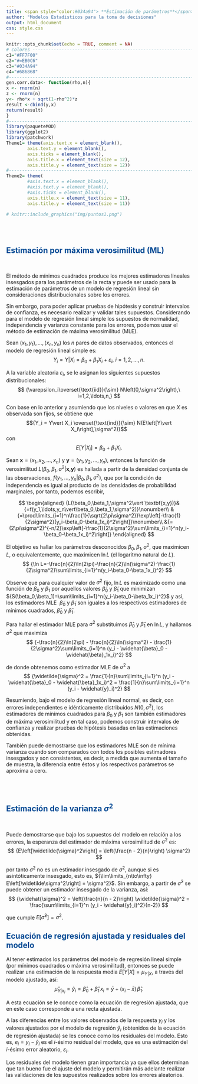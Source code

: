 ```yaml
---
title: <span style="color:#034a94"> **Estimación de parámetros**</span>
author: "Modelos Estadisticos para la toma de decisiones"
output: html_document
css: style.css
---
```


```r
knitr::opts_chunk$set(echo = TRUE, comment = NA)
# colores ----------------------------------------------------------------
c1="#FF7F00"
c2="#=EB0C6"
c3="#034A94"
c4="#686868"
#-------------------------------------------------------------------------
gen.corr.data<- function(rho,n){
x <- rnorm(n)
z <- rnorm(n)
y<- rho*x + sqrt(1-rho^2)*z
result <-cbind(y,x)
return(result)
}
#-------------------------------------------------------------------------
library(paqueteMOD)
library(ggplot2)
library(patchwork)
Theme1= theme(axis.text.x = element_blank(),
        axis.text.y = element_blank(),
        axis.ticks = element_blank(),
        axis.title.x = element_text(size = 12),
        axis.title.y = element_text(size = 12))
#------------------------------------------------------------------------
Theme2= theme(
        #axis.text.x = element_blank(),
        #axis.text.y = element_blank(),
        #axis.ticks = element_blank(),
        axis.title.x = element_text(size = 11),
        axis.title.y = element_text(size = 11))

```

```r
# knitr::include_graphics("img/puntos1.png")
```


</br></br>

## <span style="color:#034a94">**Estimación por máxima verosimilitud (ML)**</br>

</br>

El método de mínimos cuadrados produce los mejores estimadores lineales insesgados para los parámetros de la recta y puede ser usado para la estimación de parámetros de un modelo de regresión lineal sin consideraciones distribucionales sobre los errores.

Sin embargo, para poder aplicar pruebas de hipótesis y construir intervalos de confianza, es necesario realizar y validar tales supuestos. Considerando para el modelo de regresión lineal simple los supuestos de normalidad, independencia y varianza constante para los errores, podemos usar el método de estimación de máxima verosimilitud (MLE).

Sean ${\left(x_1,y_1\right),\ldots,\left(x_n,y_n\right)}$ los ${n}$ pares de datos observados, entonces el modelo de regresión lineal simple es:
$$
{Y_i = Y\vert X_i=\beta_0+\beta_1X_i+\varepsilon_i,\ i=1,2,\ldots,n.}
$$


A la variable aleatoria ${\varepsilon_i}$, se le asignan los siguientes supuestos distribucionales:
$$
{\varepsilon_i\overset{\text{iid}}{\sim} N\left(0,\sigma^2\right),\ i=1,2,\ldots,n,}
$$
  
Con base en lo anterior y asumiendo que los niveles o valores en que ${X}$ es observada son fijos, se obtiene que $${Y_i = Y\vert X_i \overset{\text{ind}}{\sim} N(E\left[Y\vert X_i\right],\sigma^2)}$$
con
$${E\left[Y\vert X_i\right]=\beta_0+\beta_1X_i}.$$

Sean ${\textbf{x}=(x_1,x_2,\ldots,x_n)}$ y ${\textbf{y}=(y_1,y_2,\ldots,y_n)}$, entonces la función de verosimilitud ${L\left.(\beta _0,\beta_1,\sigma^2 \right|\textbf{x,y})}$ es hallada a partir de la densidad conjunta de las observaciones, ${f\left.(y_1,\dots,y_n\right|\beta_0,\beta_1,\sigma^2)}$, que por la condición de independencia es igual al producto de las densidades de probabilidad marginales, por tanto, podemos escribir,


$$
\begin{aligned}
{L(\beta_0,\beta_1,\sigma^2\vert \textbf{x,y})}&{=f(y_1,\ldots,y_n\vert\beta_0,\beta_1,\sigma^2)}\nonumber\\
&{=\prod\limits_{i=1}^n\frac{1}{\sqrt{2\pi\sigma^2}}\exp\left[-\frac{1}{2\sigma^2}(y_i-\beta_0-\beta_1x_i)^2\right]}\nonumber\\
&{=(2\pi\sigma^2)^{-n/2}\exp\left[-\frac{1}{2\sigma^2}\sum\limits_{i=1}^n(y_i-\beta_0-\beta_1x_i)^2\right]}
\end{aligned}
$$


El objetivo es hallar los parámetros desconocidos ${\beta_0,\beta_1,\sigma^2}$, que maximicen ${L}$, o equivalentemente, que maximicen ${\ln L}$ (el logaritmo natural de ${L}$). 
$$
{\ln L=-\frac{n}{2}\ln(2\pi)-\frac{n}{2}\ln(\sigma^2)-\frac{1}{2\sigma^2}\sum\limits_{i=1}^n(y_i-\beta_0-\beta_1x_i)^2}
$$

 
Observe que para cualquier valor de ${\sigma^2}$ fijo, ${\ln L}$ es maximizado como una función de ${\beta_0}$ y ${\beta_1}$ por aquellos valores ${\widetilde{\beta}_0}$ y ${\widetilde{\beta}_1}$ que minimizan ${S(\beta_0,\beta_1)=\sum\limits_{i=1}^n(y_i-\beta_0-\beta_1x_i)^2}$ y así, los estimadores MLE $\ {\widetilde{\beta}_0}$ y ${\widetilde{\beta}_1}$ son iguales a los respectivos estimadores de mínimos cuadrados, ${\widehat{\beta}_0}$ y ${\widehat{\beta}_1}$.



Para hallar el estimador MLE para ${\sigma^2}$ substituimos ${\widehat{\beta}_0}$ y ${\widehat{\beta}_1}$ en ${\ln L}$, y hallamos ${\sigma^2}$ que maximiza
$$
{-\frac{n}{2}\ln(2\pi) - \frac{n}{2}\ln(\sigma^2) - \frac{1}{2\sigma^2}\sum\limits_{i=1}^n (y_i - \widehat{\beta}_0 - \widehat{\beta}_1x_i)^2}
$$


de donde obtenemos como estimador MLE de ${\sigma^2}$ a
$$
{\widetilde{\sigma}^2 = \frac{1}{n}\sum\limits_{i=1}^n (y_i - \widehat{\beta}_0 - \widehat{\beta}_1x_i)^2 = \frac{1}{n}\sum\limits_{i=1}^n (y_i - \widehat{y}_i)^2}
$$


Resumiendo, bajo el modelo de regresión lineal normal, es decir, con errores independientes e idénticamente distribuidos ${N\left(0, \sigma^2\right)}$, los estimadores de mínimos cuadrados para ${\beta_0}$ y ${\beta_1}$ son también estimadores de máxima verosimilitud y en tal caso, podemos construir intervalos de confianza y realizar pruebas de hipótesis basadas en las estimaciones obtenidas.

También puede demostrarse que los estimadores MLE son de mínima varianza cuando son comparados con todos los posibles estimadores insesgados y son consistentes, es decir, a medida que aumenta el tamaño de muestra, la diferencia entre éstos y los respectivos parámetros se aproxima a cero.


</br></br>

## <span style="color:#034a94">**Estimación de la varianza $\sigma^2$**</span>

</br>

Puede demostrarse que bajo los supuestos del modelo en relación a los errores, la esperanza del estimador de máxima verosimilitud de $\sigma^2$ es:
$$
{E\left[\widetilde{\sigma}^2\right] = \left(\frac{n - 2}{n}\right) \sigma^2}
$$
  
por tanto $\widetilde{\sigma}^2$ no es un estimador insesgado de $\sigma^2$, aunque si es asintóticamente insesgado, esto es, ${\lim\limits_{n\to\infty} E\left[\widetilde\sigma^2\right] = \sigma^2}$. Sin embargo, a partir de $\widetilde{\sigma}^2$ se puede obtener un estimador insesgado de la varianza, así:
$$
{\widehat{\sigma}^2 = \left(\frac{n}{n - 2}\right) \widetilde{\sigma}^2 = \frac{\sum\limits_{i=1}^n (y_i - \widehat{y}_i)^2}{n-2}}
$$

 
que cumple ${E\left[\widehat\sigma^2\right]=\sigma^2}$.

## <span style="color:#034a94">**Ecuación de regresión ajustada y residuales del modelo **</span>

Al tener estimados los parámetros del modelo de regresión lineal simple (por mínimos cuadrados o máxima verosimilitud), entonces se puede realizar una estimación de la  respuesta media $E\left[Y \vert X\right] = \mu_{Y\vert X}$, a través del modelo ajustado, así:
$$
\widehat{\mu}_{Y\vert x_i} = \widehat{y}_i = \widehat{\beta}_0 + \widehat{\beta}_1\, x_i = \bar{y} + (x_i-\bar{x})\,\widehat{\beta}_1.
$$
  
A esta ecuación se le conoce como la ecuación de regresión ajustada, que en este caso corresponde a una recta ajustada.


A las diferencias entre los valores observados de la respuesta $y_i$ y los valores ajustados por el modelo de regresión $\widehat{y}_i$ (obtenidos de la ecuación de regresión ajustada) se les conoce como los residuales del modelo. Esto es, ${e_i=y_i-\widehat{y}_i}$ es el $i$-ésimo residual del modelo, que es una estimación del $i$-ésimo error aleatorio, $\varepsilon_i$.

Los residuales del modelo tienen gran importancia ya que ellos determinan que tan bueno fue el ajuste del modelo y permitirán más adelante realizar las validaciones de los supuestos realizados sobre los errores aleatorios.

</br></br>

